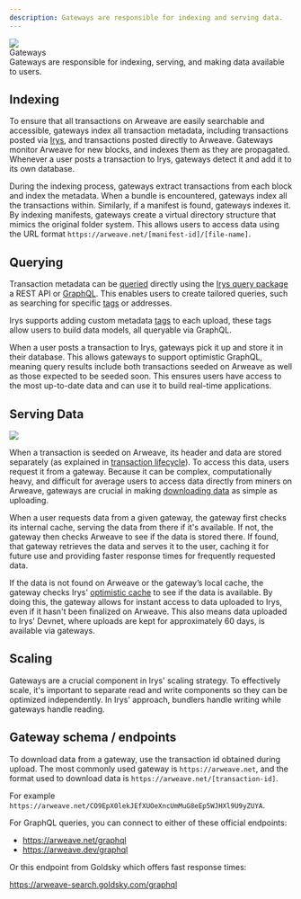 ```yaml
---
description: Gateways are responsible for indexing and serving data.
---
```



<div className="flex flex-col mt-5">
	<div className="flex items-end">
		<img src="https://bundlr.network/new/assets/home/data-donuts.webp" className="w-[150px] " />
		<div className="">
			<Heading level={1}>Gateways</Heading>
		</div>
	</div>
</div>
Gateways are responsible for indexing, serving, and making data available to users.

## Indexing

To ensure that all transactions on Arweave are easily searchable and accessible, gateways index all transaction metadata, including transactions posted via [Irys](/overview/services/bundling), and transactions posted directly to Arweave. Gateways monitor Arweave for new blocks, and indexes them as they are propagated. Whenever a user posts a transaction to Irys, gateways detect it and add it to its own database.

During the indexing process, gateways extract transactions from each block and index the metadata. When a bundle is encountered, gateways index all the transactions within. Similarly, if a manifest is found, gateways indexes it. By indexing manifests, gateways create a virtual directory structure that mimics the original folder system. This allows users to access data using the URL format `https://arweave.net/[manifest-id]/[file-name]`.

## Querying

Transaction metadata can be [queried](/developer-docs/querying) directly using the [Irys query package](/developer-docs/querying/query-package) a REST API or [GraphQL](/developer-docs/querying/graphql). This enables users to create tailored queries, such as searching for specific [tags](/developer-docs/tags) or addresses.

Irys supports adding custom metadata [tags](/developer-docs/tags) to each upload, these tags allow users to build data models, all queryable via GraphQL.

When a user posts a transaction to Irys, gateways pick it up and store it in their database. This allows gateways to support optimistic GraphQL, meaning query results include both transactions seeded on Arweave as well as those expected to be seeded soon. This ensures users have access to the most up-to-date data and can use it to build real-time applications.

## Serving Data

<img className="border border-[#FEF4EE] rounded mt-5 w-5/6" src="/img/learn/irys-gateways.png" />

When a transaction is seeded on Arweave, its header and data are stored separately (as explained
in [transaction lifecycle](/learn/transaction-lifecycle)). To access this data, users request
it from a gateway. Because it can be complex, computationally heavy, and difficult for average
users to access data directly from miners on Arweave, gateways are crucial in making [downloading
data](/developer-docs/downloading) as simple as uploading.

When a user requests data from a given gateway, the gateway first checks its internal cache, serving the data from there if it's available. If not, the gateway then checks Arweave to see if the data is stored there. If found, that gateway retrieves the data and serves it to the user, caching it for future use and providing faster response times for frequently requested data.

If the data is not found on Arweave or the gateway’s local cache, the gateway checks Irys' [optimistic cache](/learn/optimistic-cache) to see if the data is available. By doing this, the gateway allows for instant access to data uploaded to Irys, even if it hasn't been finalized on Arweave. This also means data uploaded to Irys' Devnet, where uploads are kept for approximately 60 days, is available via gateways.

## Scaling

Gateways are a crucial component in Irys' scaling strategy. To effectively scale, it's important to separate read and write components so they can be optimized independently. In Irys' approach, bundlers handle writing while gateways handle reading.

## Gateway schema / endpoints

To download data from a gateway, use the transaction id obtained during upload. The most commonly used gateway is `https://arweave.net`, and the format used to download data is `https://arweave.net/[transaction-id]`.

For example `https://arweave.net/CO9EpX0lekJEfXUOeXncUmMuG8eEp5WJHXl9U9yZUYA`.

For GraphQL queries, you can connect to either of these official endpoints:

-   https://arweave.net/graphql
-   https://arweave.dev/graphql

Or this endpoint from Goldsky which offers fast response times:

https://arweave-search.goldsky.com/graphql
